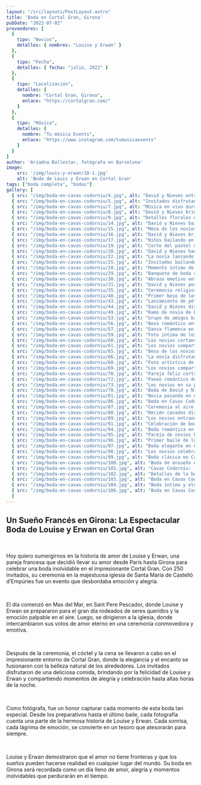 ```yaml
---
layout: "/src/layouts/PostLayout.astro"
title: 'Boda en Cortal Gran, Girona'
pubDate: "2022-07-02"
proveedores: [
  {
    tipo: "Novios",
    detalles: { nombres: "Louise y Erwan" }
  },
  {
    tipo: "Fecha",
    detalles: { fecha: "julio, 2022" }
  },
  {
    tipo: "Localización",
    detalles: {
      nombre: "Cortal Gran, Girona",
      enlace: "https://cortalgran.com/"
    }
  },
  {
    tipo: "Música",
    detalles: {
      nombre: "Tu música Events",
      enlace: "https://www.instagram.com/tumusicaevents"
    }
  }
]
author: 'Ariadna Ballestar, fotógrafa en Barcelona'
image:
    src: '/img/louis-y-erwan/18-1.jpg'
    alt: 'Boda de Louis y Erwan en Cortal Gran'
tags: ["boda completa", "bodas"]
gallery: [
  { src: "/img/boda-en-cavas-codorniu/4.jpg", alt: "David y Nieves entrando al salón de bodas sonrientes", description: "Los novios David y Nieves entrando al salón, rodeados de sus seres queridos y un ambiente elegante." },
  { src: "/img/boda-en-cavas-codorniu/5.jpg", alt: "Invitados disfrutando del cóctel con una vista al atardecer", description: "Cóctel al atardecer en los jardines de Cavas Codorníu, disfrutando de un ambiente mágico." },
  { src: "/img/boda-en-cavas-codorniu/7.jpg", alt: "Música en vivo durante la boda de David y Nieves", description: "El saxofonista crea un ambiente relajado y único durante la celebración de la boda." },
  { src: "/img/boda-en-cavas-codorniu/8.jpg", alt: "David y Nieves brindando por su amor", description: "Brindis de los novios David y Nieves, rodeados de familiares y amigos en el salón de Cavas Codorníu." },
  { src: "/img/boda-en-cavas-codorniu/9.jpg", alt: "Detalles florales en la decoración de la boda de David y Nieves", description: "Decoración floral elegante y detallada que aportó frescura y romanticismo al evento." },
  { src: "/img/boda-en-cavas-codorniu/14.jpg", alt: "David y Nieves bailando bajo las estrellas", description: "Un baile romántico bajo las estrellas en los jardines de Cavas Codorníu, un momento memorable para los novios." },
  { src: "/img/boda-en-cavas-codorniu/15.jpg", alt: "Mesa de los novios con detalles de flores frescas", description: "Mesa de los novios David y Nieves, decorada con flores frescas y detalles elegantes en Cavas Codorníu." },
  { src: "/img/boda-en-cavas-codorniu/16.jpg", alt: "David y Nieves brindando con amigos en la boda", description: "Los novios celebrando con sus amigos durante el brindis de boda, bajo una carpa iluminada." },
  { src: "/img/boda-en-cavas-codorniu/17.jpg", alt: "Niños bailando en la fiesta de bodas de David y Nieves", description: "Niños disfrutando y bailando, creando momentos espontáneos durante la fiesta en Cavas Codorníu." },
  { src: "/img/boda-en-cavas-codorniu/19.jpg", alt: "Corte del pastel de boda de David y Nieves", description: "David y Nieves cortando su pastel de bodas, rodeados de amigos y familiares, celebrando el amor." },
  { src: "/img/boda-en-cavas-codorniu/20.jpg", alt: "David y Nieves haciendo su entrada triunfal al salón de bodas", description: "Entrada triunfal de los novios al salón para comenzar la celebración de su boda en Cavas Codorníu." },
  { src: "/img/boda-en-cavas-codorniu/22.jpg", alt: "La novia lanzando el ramo en la boda de David y Nieves", description: "La novia lanzando el ramo, un momento de tradición y emoción para las invitadas." },
  { src: "/img/boda-en-cavas-codorniu/25.jpg", alt: "Invitados bailando en la pista de baile durante la boda", description: "La pista de baile llena de energía, con los invitados disfrutando de la música durante la boda." },
  { src: "/img/boda-en-cavas-codorniu/28.jpg", alt: "Momento íntimo de David y Nieves durante la ceremonia de boda", description: "Un emotivo momento de los novios durante la ceremonia religiosa, compartiendo palabras de amor." },
  { src: "/img/boda-en-cavas-codorniu/29.jpg", alt: "Banquete de boda con platos gourmet", description: "Banquete de boda de alta cocina, con un menú exquisito que dejó una huella en todos los invitados." },
  { src: "/img/boda-en-cavas-codorniu/30.jpg", alt: "Abrazo emotivo entre la novia y su madre", description: "Momento íntimo entre la novia y su madre antes de la ceremonia en Cavas Codorníu." },
  { src: "/img/boda-en-cavas-codorniu/31.jpg", alt: "David y Nieves posando para una foto durante el cóctel de bodas", description: "Los novios posando para una foto en los hermosos jardines de Cavas Codorníu durante el cóctel." },
  { src: "/img/boda-en-cavas-codorniu/35.jpg", alt: "Ceremonia religiosa con los novios intercambiando votos matrimoniales", description: "Los novios intercambiando votos matrimoniales durante una ceremonia religiosa llena de emoción." },
  { src: "/img/boda-en-cavas-codorniu/40.jpg", alt: "Primer beso de los novios como esposos", description: "El primer beso de los novios como esposos, un momento lleno de amor y emoción en el altar." },
  { src: "/img/boda-en-cavas-codorniu/43.jpg", alt: "Lanzamiento de pétalos por parte de las invitadas", description: "El tradicional lanzamiento de pétalos tras la ceremonia, creando un ambiente festivo y alegre." },
  { src: "/img/boda-en-cavas-codorniu/44.jpg", alt: "David y Nieves disfrutando del atardecer juntos", description: "Un momento romántico al atardecer, disfrutando de su amor en el jardín de Cavas Codorníu." },
  { src: "/img/boda-en-cavas-codorniu/49.jpg", alt: "Ramo de novia de David, lleno de flores frescas", description: "El ramo de la novia, lleno de flores frescas y naturales, capturado en un hermoso momento." },
  { src: "/img/boda-en-cavas-codorniu/53.jpg", alt: "Grupo de amigos bailando en la fiesta de bodas de David y Nieves", description: "Amigos de los novios uniéndose a la pista de baile, disfrutando de la celebración y el ritmo." },
  { src: "/img/boda-en-cavas-codorniu/56.jpg", alt: "Beso romántico entre David y Nieves en el jardín", description: "Un beso romántico bajo el sol, rodeados de naturaleza y amor en Cavas Codorníu." },
  { src: "/img/boda-en-cavas-codorniu/57.jpg", alt: "Danza flamenca en la fiesta de bodas de David y Nieves", description: "Un impresionante baile flamenco que añadió un toque cultural a la boda de David y Nieves." },
  { src: "/img/boda-en-cavas-codorniu/59.jpg", alt: "Foto íntima de los novios en el salón de bodas", description: "Una foto íntima de los novios compartiendo una mirada cómplice, capturada en el salón de bodas." },
  { src: "/img/boda-en-cavas-codorniu/60.jpg", alt: "Los novios cortando el pastel rodeados de amigos y familiares", description: "El momento de cortar el pastel, rodeados de sus seres queridos en Cavas Codorniu." },
  { src: "/img/boda-en-cavas-codorniu/61.jpg", alt: "Los novios compartiendo una mirada llena de amor en su primer baile", description: "Una mirada de amor compartida durante el primer baile de los novios en Cavas Codorniu." },
  { src: "/img/boda-en-cavas-codorniu/65.jpg", alt: "Beso de los novios frente a las montañas de Cavas Codorniu", description: "Un beso romántico frente a las montañas que rodean el viñedo de Cavas Codorniu." },
  { src: "/img/boda-en-cavas-codorniu/66.jpg", alt: "La novia disfrutando de un momento de relax antes de la ceremonia", description: "La novia tomando un respiro antes de la ceremonia, rodeada de tranquilidad y belleza natural." },
  { src: "/img/boda-en-cavas-codorniu/68.jpg", alt: "Foto artística de la novia y el novio bailando juntos", description: "Un baile romántico capturado en una foto artística, con la luz suave de la recepción como fondo." },
  { src: "/img/boda-en-cavas-codorniu/69.jpg", alt: "Los novios compartiendo un brindis en la recepción de su boda", description: "Los novios levantando sus copas para brindar por su amor en la recepción de bodas." },
  { src: "/img/boda-en-cavas-codorniu/70.jpg", alt: "Pareja feliz cortando el pastel de bodas juntos", description: "Un momento feliz de los novios cortando el pastel juntos durante la celebración de su boda." },
  { src: "/img/boda-en-cavas-codorniu/72.jpg", alt: "Paseo romántico de los novios por el viñedo", description: "Los novios caminando de la mano por el viñedo de Cavas Codorniu, disfrutando de su amor y la belleza del paisaje." },
  { src: "/img/boda-en-cavas-codorniu/73.jpg", alt: "Los novios en su primer baile, rodeados de luz y amor", description: "Primer baile de los novios, rodeados de un ambiente mágico, lleno de luz y amor." },
  { src: "/img/boda-en-cavas-codorniu/78.jpg", alt: "Boda de David y Nieves, detalles florales de la decoración", description: "Decoración floral elegante en la boda de David y Nieves, aportando color y frescura al ambiente." },
  { src: "/img/boda-en-cavas-codorniu/81.jpg", alt: "Novia posando en el jardín de Cavas Codorniu", description: "La novia posando felizmente en el jardín de Cavas Codorniu, rodeada de naturaleza y belleza." },
  { src: "/img/boda-en-cavas-codorniu/86.jpg", alt: "Boda en Cavas Codorníu: Los novios disfrutando del viñedo", description: "Una foto romántica de los novios caminando por los viñedos de Cavas Codorníu, capturando la esencia única de una boda en este hermoso entorno vinícola." },
  { src: "/img/boda-en-cavas-codorniu/87.jpg", alt: "Ceremonia al aire libre en Cavas Codorníu", description: "David y Nieves durante su ceremonia al aire libre en Cavas Codorníu, rodeados por los impresionantes viñedos y el paisaje natural de la región." },
  { src: "/img/boda-en-cavas-codorniu/88.jpg", alt: "Recién casados disfrutando en los jardines de Cavas Codorníu", description: "Foto espontánea de los recién casados disfrutando de un momento juntos en los hermosos jardines de Cavas Codorníu, un lugar perfecto para bodas elegantes y exclusivas." },
  { src: "/img/boda-en-cavas-codorniu/89.jpg", alt: "Los novios entrando en el salón de Cavas Codorníu", description: "David y Nieves haciendo su entrada en el salón principal de Cavas Codorníu, un lugar lleno de historia y belleza para una celebración única." },
  { src: "/img/boda-en-cavas-codorniu/91.jpg", alt: "Celebración de boda en Cavas Codorníu: los invitados brindando", description: "Los invitados brindando durante la recepción en Cavas Codorníu, rodeados de la magnífica arquitectura de la bodega y el ambiente festivo de la boda de David y Nieves." },
  { src: "/img/boda-en-cavas-codorniu/94.jpg", alt: "Boda romántica en Cavas Codorníu con fondo de viñedos", description: "Los novios disfrutando de un paseo romántico entre los viñedos de Cavas Codorníu, un lugar ideal para bodas con encanto y elegancia." },
  { src: "/img/boda-en-cavas-codorniu/95.jpg", alt: "Pareja de novios bajo un arco floral en Cavas Codorníu", description: "Una instantánea mágica de David y Nieves bajo un arco floral, creando una atmósfera romántica en su boda en Cavas Codorníu." },
  { src: "/img/boda-en-cavas-codorniu/96.jpg", alt: "Primer baile de los novios en Cavas Codorníu", description: "El primer baile de David y Nieves como pareja casada en Cavas Codorníu, rodeados de sus seres queridos y la belleza del lugar." },
  { src: "/img/boda-en-cavas-codorniu/97.jpg", alt: "Boda elegante en Cavas Codorníu: novios bailando bajo las estrellas", description: "Una foto romántica de los novios bailando bajo las estrellas en Cavas Codorníu, capturando la magia de una boda al aire libre." },
  { src: "/img/boda-en-cavas-codorniu/98.jpg", alt: "Los novios celebrando su boda en Cavas Codorníu", description: "David y Nieves celebrando su unión con una recepción llena de alegría en Cavas Codorníu, un destino ideal para bodas de lujo y elegancia." },
  { src: "/img/boda-en-cavas-codorniu/99.jpg", alt: "Boda clásica en Cavas Codorníu: foto romántica de los novios", description: "David y Nieves posando con elegancia en Cavas Codorníu, rodeados de la arquitectura clásica de la bodega que hizo su boda aún más especial." },
  { src: "/img/boda-en-cavas-codorniu/100.jpg", alt: "Boda de ensueño en Cavas Codorníu: pareja y viñedos", description: "Los novios disfrutando de un tranquilo paseo por los viñedos de Cavas Codorníu, un lugar mágico para bodas de cuento." },
  { src: "/img/boda-en-cavas-codorniu/101.jpg", alt: "Cavas Codorníu: foto romántica de los novios al atardecer", description: "David y Nieves disfrutando de un momento romántico al atardecer, con los viñedos de fondo en Cavas Codorníu, un lugar icónico para bodas elegantes." },
  { src: "/img/boda-en-cavas-codorniu/102.jpg", alt: "Detalles de la boda en Cavas Codorníu: flores y decoración", description: "Detalles de la boda en Cavas Codorníu, con hermosas flores y una decoración elegante que realza la atmósfera sofisticada del lugar." },
  { src: "/img/boda-en-cavas-codorniu/103.jpg", alt: "Boda en Cavas Codorníu: primeros momentos como pareja casada", description: "Los novios compartiendo su primer momento como pareja casada en Cavas Codorníu, un lugar perfecto para bodas de lujo y momentos inolvidables." },
  { src: "/img/boda-en-cavas-codorniu/104.jpg", alt: "Boda íntima y elegante en Cavas Codorníu", description: "Una boda íntima y elegante en Cavas Codorníu, donde David y Nieves celebraron su amor rodeados de un ambiente único y sofisticado." },
  { src: "/img/boda-en-cavas-codorniu/106.jpg", alt: "Boda en Cavas Codorníu: novios y su primer baile", description: "El primer baile de los novios en Cavas Codorníu, rodeados por la belleza histórica de la bodega y la emoción de su día especial." }
  ]
---
```


## Un Sueño Francés en Girona: La Espectacular Boda de Louise y Erwan en Cortal Gran

<br />

Hoy quiero sumergirnos en la historia de amor de Louise y Erwan, una pareja francesa que decidió llevar su amor desde París hasta Girona para celebrar una boda inolvidable en el impresionante Cortal Gran. Con 250 invitados, su ceremonia en la majestuosa iglesia de Santa María de Castelló d’Empúries fue un evento que desbordaba emoción y alegría.

<br />

El día comenzó en Mas del Mar, en Sant Pere Pescador, donde Louise y Erwan se prepararon para el gran día rodeados de seres queridos y la emoción palpable en el aire. Luego, se dirigieron a la iglesia, donde intercambiaron sus votos de amor eterno en una ceremonia conmovedora y emotiva.

<br />

Después de la ceremonia, el cóctel y la cena se llevaron a cabo en el impresionante entorno de Cortal Gran, donde la elegancia y el encanto se fusionaron con la belleza natural de los alrededores. Los invitados disfrutaron de una deliciosa comida, brindando por la felicidad de Louise y Erwan y compartiendo momentos de alegría y celebración hasta altas horas de la noche.

<br />

Como fotógrafa, fue un honor capturar cada momento de esta boda tan especial. Desde los preparativos hasta el último baile, cada fotografía cuenta una parte de la hermosa historia de Louise y Erwan. Cada sonrisa, cada lágrima de emoción, se convierte en un tesoro que atesorarán para siempre.

<br  />

Louise y Erwan demostraron que el amor no tiene fronteras y que los sueños pueden hacerse realidad en cualquier lugar del mundo. Su boda en Girona será recordada como un día lleno de amor, alegría y momentos inolvidables que perdurarán en el tiempo.